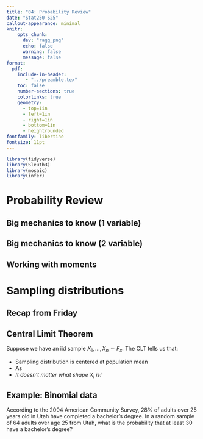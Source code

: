 ```yaml
---
title: "04: Probability Review"
date: "Stat250-S25"
callout-appearance: minimal
knitr:
    opts_chunk: 
      dev: "ragg_png"
      echo: false
      warning: false
      message: false
format:
  pdf:
    include-in-header: 
       - "../preamble.tex"
    toc: false
    number-sections: true
    colorlinks: true
    geometry:
      - top=1in
      - left=1in
      - right=1in
      - bottom=1in
      - heightrounded
fontfamily: libertine
fontsize: 11pt
---
```



```r
library(tidyverse)
library(Sleuth3)
library(mosaic)
library(infer)
```

# Probability Review

## Big mechanics to know (1 variable)

\vspace{2in}

## Big mechanics to know (2 variable)

\vspace{2in}

## Working with moments 

\vspace{2in}

# Sampling distributions

## Recap from Friday

## Central Limit Theorem

Suppose we have an iid sample $X_1, ..., X_n \sim F_x$. The CLT tells us that:

\vspace{1in}

- Sampling distribution is centered at population mean
- As
- *It doesn't matter what shape $X_i$ is!*

## Example: Binomial data

According to the 2004 American Community Survey, 28% of adults over 25 years old in Utah have completed a bachelor's degree. In a random sample of 64 adults over age 25 from Utah, what is the probability that at least 30 have a bachelor's degree?

\vspace{3in}